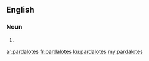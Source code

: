 ==English==

===Noun===
{{head|en|noun plural form}}

# {{plural of|pardalote|lang=en}}

[[ar:pardalotes]]
[[fr:pardalotes]]
[[ku:pardalotes]]
[[my:pardalotes]]